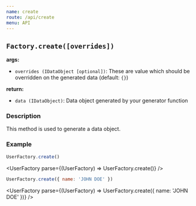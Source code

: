 ```yaml
---
name: create
route: /api/create
menu: API
---
```



## `Factory.create([overrides])`

**args:**

- `overrides (IDataObject [optional])`: These are value which should be overridden on the generated data (default: `{}`)

**return:**

- `data (IDataObject)`: Data object generated by your generator function

### Description

This method is used to generate a data object.

### Example

```js
UserFactory.create()
```

<UserFactory parse={(UserFactory) => UserFactory.create()} />

```js
UserFactory.create({ name: 'JOHN DOE' })
```

<UserFactory parse={(UserFactory) => UserFactory.create({ name: 'JOHN DOE' })} />
